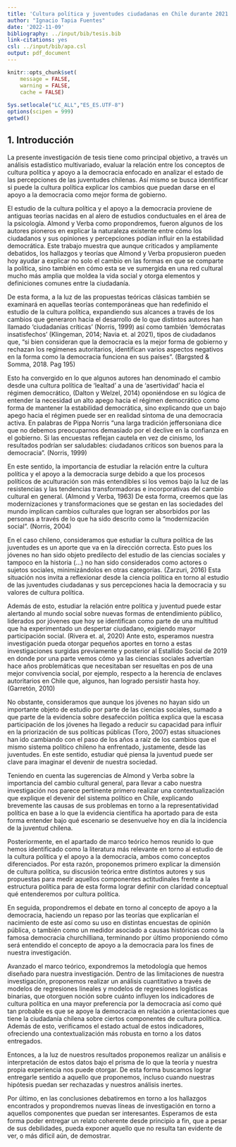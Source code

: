 ```yaml
---
title: 'Cultura política y juventudes ciudadanas en Chile durante 2021'
author: "Ignacio Tapia Fuentes"
date: '2022-11-09'
bibliography: ../input/bib/tesis.bib
link-citations: yes
csl: ../input/bib/apa.csl
output: pdf_document
---
```

```r
knitr::opts_chunk$set(
	message = FALSE,
	warning = FALSE,
	cache = FALSE)
 
Sys.setlocale("LC_ALL","ES_ES.UTF-8")
options(scipen = 999)
getwd()
```

```{=html}
<style type="text/css">

h1.title {
  font-size: 38px;
  color: Black;
  text-align: center;
}
h4.author { /* Header 4 - and the author and data headers use this too  */
    font-size: 18px;
  
  color: Black;
  text-align: center;
}
h4.date { /* Header 4 - and the author and data headers use this too  */
  font-size: 18px;
  
  color: Black;
  text-align: center;
}
</style>
```
\newpage

```{=tex}
\setcounter{tocdepth}{2}
\renewcommand{\contentsname}{Tabla de contenidos}
\tableofcontents
```
\newpage

## 1. Introducción

La presente investigación de tesis tiene como principal objetivo, a través un análisis estadístico multivariado, evaluar la relación entre los conceptos de cultura política y apoyo a la democracia enfocado en analizar el estado de las percepciones de las juventudes chilenas. Así mismo se busca identificar si puede la cultura política explicar los cambios que puedan darse en el apoyo a la democracia como mejor forma de gobierno.

El estudio de la cultura política y el apoyo a la democracia proviene de antiguas teorías nacidas en al alero de estudios conductuales en el área de la psicología. Almond y Verba como propondremos, fueron algunos de los autores pioneros en explicar la naturaleza existente entre cómo los ciudadanos y sus opiniones y percepciones podían influir en la estabilidad democrática. Este trabajo muestra que aunque criticados y ampliamente debatidos, los hallazgos y teorías que Almond y Verba propusieron pueden hoy ayudar a explicar no solo el cambio en las formas en que se comparte la política, sino también en cómo esta se ve sumergida en una red cultural mucho más amplia que moldea la vida social y otorga elementos y definiciones comunes entre la ciudadanía. 

De esta forma, a la luz de las propuestas teóricas clásicas también se examinará en aquellas teorías contemporáneas que han redefinido el estudio de la cultura política, expandiendo sus alcances a través de los cambios que generaron hacia el desarrollo de lo que distintos autores han llamado ‘ciudadanías críticas’ (Norris, 1999) así como también ‘demócratas insatisfechos’ (Klingeman, 2014; Navia et. al 2021), tipos de ciudadanos que, “si bien consideran que la democracia es la mejor forma de gobierno y rechazan los regímenes autoritarios, identifican varios aspectos negativos en la forma como la democracia funciona en sus países”. (Bargsted & Somma, 2018. Pag 195) 

Esto ha convergido en lo que algunos autores han denominado el cambio desde una cultura política de ‘lealtad’ a una de ‘asertividad’ hacia el régimen democrático, (Dalton y Welzel, 2014) oponiéndose en su lógica de entender la necesidad un alto apego hacia el régimen democrático como forma de mantener la estabilidad democrática, sino explicando que un bajo apego hacia el régimen puede ser en realidad síntoma de una democracia activa. En palabras de Pippa Norris “una larga tradición jeffersoniana dice que no debemos preocuparnos demasiado por el declive en la confianza en el gobierno. Si las encuestas reflejan cautela en vez de cinismo, los resultados podrían ser saludables: ciudadanos críticos son buenos para la democracia”. (Norris, 1999)

En este sentido, la importancia de estudiar la relación entre la cultura política y el apoyo a la democracia surge debido a que los procesos políticos de aculturación son más entendibles si los vemos bajo la luz de las resistencias y las tendencias transformadoras e incorporativas del cambio cultural en general. (Almond y Verba, 1963) De esta forma, creemos que las modernizaciones y transformaciones que se gestan en las sociedades del mundo implican cambios culturales que logran ser absorbidos por las personas a través de lo que ha sido descrito como la “modernización social”. (Norris, 2004)

En el caso chileno, consideramos que estudiar la cultura política de las juventudes es un aporte que va en la dirección correcta. Esto pues los jóvenes no han sido objeto predilecto del estudio de las ciencias sociales y tampoco en la historia (...) no han sido considerados como actores o sujetos sociales, minimizándolos en otras categorías. (Zarzuri, 2016) Esta situación nos invita a reflexionar desde la ciencia política en torno al estudio de las juventudes ciudadanas y sus percepciones hacia la democracia y su valores de cultura política.

Además de esto, estudiar la relación entre política y juventud puede estar alertando al mundo social sobre nuevas formas de entendimiento público, liderados por jóvenes que hoy se identifican como parte de una multitud que ha experimentado un despertar ciudadano, exigiendo mayor participación social. (Rivera et. al, 2020) Ante esto, esperamos nuestra investigación pueda otorgar pequeños aportes en torno a estas investigaciones surgidas previamente y posterior al Estallido Social de 2019 en donde por una parte vemos cómo ya las ciencias sociales advertían hace años problemáticas que necesitaban ser resueltas en pos de una mejor convivencia social, por ejemplo, respecto a la herencia de enclaves autoritarios en Chile que, algunos, han logrado persistir hasta hoy. (Garretón, 2010)


No obstante, consideramos que aunque los jóvenes no hayan sido un importante objeto de estudio por parte de las ciencias sociales, sumado a que parte de la evidencia sobre desafección política explica que la escasa participación de los jóvenes ha llegado a reducir su capacidad para influir en la priorización de sus políticas públicas (Toro, 2007) estas situaciones han ido cambiando con el paso de los años a raíz de los cambios que el mismo sistema político chileno ha enfrentado, justamente, desde las juventudes. En este sentido, estudiar qué piensa la juventud puede ser clave para imaginar el devenir de nuestra sociedad.

Teniendo en cuenta las sugerencias de Almond y Verba sobre la importancia del cambio cultural general, para llevar a cabo nuestra investigación nos parece pertinente primero realizar una contextualización que explique el devenir del sistema político en Chile, explicando brevemente las causas de sus problemas en torno a la representatividad política en base a lo que la evidencia científica ha aportado para de esta forma entender bajo qué escenario se desenvuelve hoy en día la incidencia de la juventud chilena. 

Posteriormente, en el apartado de marco teórico hemos reunido lo que hemos identificado como la literatura más relevante en torno al estudio de la cultura política y el apoyo a la democracia, ambos como conceptos diferenciados. Por esta razón, proponemos primero explicar la dimensión de cultura política, su discusión teórica entre distintos autores y sus propuestas para medir aquellos componentes actitudinales frente a la estructura política para de esta forma lograr definir con claridad conceptual qué entenderemos por cultura política. 

En seguida, propondremos el debate en torno al concepto de apoyo a la democracia, haciendo un repaso por las teorías que explicarían el nacimiento de este así como su uso en distintas encuestas de opinión pública, o también como un medidor asociado a causas históricas como la famosa democracia churchilliana, terminando por último proponiendo cómo será entendido el concepto de apoyo a la democracia para los fines de nuestra investigación.

Avanzado el marco teórico, expondremos la metodología que hemos diseñado para nuestra investigación. Dentro de las limitaciones de nuestra investigación, proponemos realizar un análisis cuantitativo a través de modelos de regresiones lineales y modelos de regresiones logísticas binarias, que otorguen noción sobre cuánto influyen los indicadores de cultura política en una mayor preferencia por la democracia así como qué tan probable es que se apoye la democracia en relación a orientaciones que tiene la ciudadanía chilena sobre ciertos componentes de cultura política. Además de esto, verificamos el estado actual de estos indicadores, ofreciendo una contextualización más robusta en torno a los datos entregados. 

Entonces, a la luz de nuestros resultados proponemos realizar un análisis e interpretación de estos datos bajo el prisma de lo que la teoría y nuestra propia experiencia nos puede otorgar. De esta forma buscamos lograr entregarle sentido a aquello que proponemos, incluso cuando nuestras hipótesis puedan ser rechazadas y nuestros análisis inertes. 

Por último, en las conclusiones debatiremos en torno a los hallazgos encontrados y propondremos nuevas líneas de investigación en torno a aquellos componentes que puedan ser interesantes. Esperamos de esta forma poder entregar un relato coherente desde principio a fin, que a pesar de sus debilidades, pueda exponer aquello que no resulta tan evidente de ver, o más difícil aún, de demostrar.


